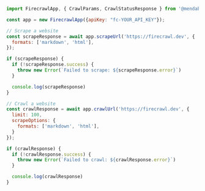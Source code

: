 ```js Node
import FirecrawlApp, { CrawlParams, CrawlStatusResponse } from '@mendable/firecrawl-js';

const app = new FirecrawlApp({apiKey: "fc-YOUR_API_KEY"});

// Scrape a website
const scrapeResponse = await app.scrapeUrl('https://firecrawl.dev', {
  formats: ['markdown', 'html'],
});

if (scrapeResponse) {
  if (!scrapeResponse.success) {
    throw new Error(`Failed to scrape: ${scrapeResponse.error}`)
  }

  console.log(scrapeResponse)
}

// Crawl a website
const crawlResponse = await app.crawlUrl('https://firecrawl.dev', {
  limit: 100,
  scrapeOptions: {
    formats: ['markdown', 'html'],
  }
});

if (crawlResponse) {
  if (!crawlResponse.success) {
    throw new Error(`Failed to crawl: ${crawlResponse.error}`)
  }

  console.log(crawlResponse)
}
```